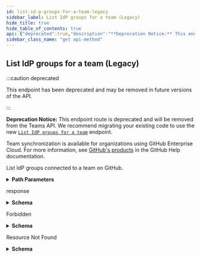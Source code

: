 ```yaml
---
id: list-id-p-groups-for-a-team-legacy
sidebar_label: List IdP groups for a team (Legacy)
hide_title: true
hide_table_of_contents: true
api: {"deprecated":true,"description":"**Deprecation Notice:** This endpoint route is deprecated and will be removed from the Teams API. We recommend migrating your existing code to use the new [`List IdP groups for a team`](https://docs.github.com/rest/reference/teams#list-idp-groups-for-a-team) endpoint.\n\nTeam synchronization is available for organizations using GitHub Enterprise Cloud. For more information, see [GitHub's products](https://help.github.com/github/getting-started-with-github/githubs-products) in the GitHub Help documentation.\n\nList IdP groups connected to a team on GitHub.","externalDocs":{"description":"API method documentation","url":"https://docs.github.com/rest/reference/teams#list-idp-groups-for-a-team-legacy"},"operationId":"teams/list-idp-groups-for-legacy","parameters":[{"in":"path","name":"team_id","required":true,"schema":{"type":"integer"}}],"responses":{"200":{"content":{"application/json":{"examples":{"default":{"value":{"groups":[{"group_description":"The people who configure your octoworld.","group_id":"123","group_name":"Octocat admins"},{"group_description":"The people who make your octoworld come to life.","group_id":"456","group_name":"Octocat docs members"}]}}},"schema":{"description":"External Groups to be mapped to a team for membership","properties":{"groups":{"description":"Array of groups to be mapped to this team","example":[{"group_description":"A group of Developers working on AzureAD SAML SSO","group_id":"111a1a11-aaa1-1aaa-11a1-a1a1a1a1a1aa","group_name":"saml-azuread-test"},{"group_description":"Another group of Developers working on AzureAD SAML SSO","group_id":"2bb2bb2b-bb22-22bb-2bb2-bb2bbb2bb2b2","group_name":"saml-azuread-test2"}],"items":{"properties":{"group_description":{"description":"a description of the group","example":"A group of Developers working on AzureAD SAML SSO","type":"string"},"group_id":{"description":"The ID of the group","example":"111a1a11-aaa1-1aaa-11a1-a1a1a1a1a1aa","type":"string"},"group_name":{"description":"The name of the group","example":"saml-azuread-test","type":"string"},"status":{"description":"synchronization status for this group mapping","example":"unsynced","type":"string"},"synced_at":{"description":"the time of the last sync for this group-mapping","example":"2019-06-03 22:27:15:000 -700","type":"string"}},"required":["group_id","group_name","group_description"],"type":"object"},"type":"array"}},"title":"GroupMapping","type":"object"}}},"description":"response"},"403":{"content":{"application/json":{"schema":{"description":"Basic Error","properties":{"documentation_url":{"type":"string"},"message":{"type":"string"}},"title":"Basic Error","type":"object"}}},"description":"Forbidden"},"404":{"content":{"application/json":{"schema":{"description":"Basic Error","properties":{"documentation_url":{"type":"string"},"message":{"type":"string"}},"title":"Basic Error","type":"object"}}},"description":"Resource Not Found"}},"tags":["teams"],"x-github":{"category":"teams","deprecationDate":"2020-01-21T00:00:00.000Z","enabledForGitHubApps":false,"githubCloudOnly":true,"previews":[],"removalDate":"2021-02-01T00:00:00.000Z","subcategory":"team-sync"},"method":"get","path":"/teams/{team_id}/team-sync/group-mappings","servers":[{"url":"https://api.github.com"}],"info":{"contact":{"name":"Support","url":"https://support.github.com/contact"},"description":"GitHub's v3 REST API.","license":{"name":"MIT","url":"https://spdx.org/licenses/MIT"},"termsOfService":"https://docs.github.com/articles/github-terms-of-service","title":"GitHub v3 REST API","version":"1.1.4","x-apisguru-categories":["collaboration","developer_tools"],"x-logo":{"url":"https://twitter.com/github/profile_image?size=original"},"x-origin":[{"format":"openapi","url":"https://raw.githubusercontent.com/github/rest-api-description/main/descriptions/api.github.com/api.github.com.json","version":"3.0"}],"x-providerName":"github.com"},"postman":{"name":"List IdP groups for a team (Legacy)","description":{"content":"**Deprecation Notice:** This endpoint route is deprecated and will be removed from the Teams API. We recommend migrating your existing code to use the new [`List IdP groups for a team`](https://docs.github.com/rest/reference/teams#list-idp-groups-for-a-team) endpoint.\n\nTeam synchronization is available for organizations using GitHub Enterprise Cloud. For more information, see [GitHub's products](https://help.github.com/github/getting-started-with-github/githubs-products) in the GitHub Help documentation.\n\nList IdP groups connected to a team on GitHub.","type":"text/plain"},"url":{"path":["teams",":team_id","team-sync","group-mappings"],"host":["{{baseUrl}}"],"query":[],"variable":[{"disabled":false,"description":{"content":"(Required) ","type":"text/plain"},"type":"any","value":"","key":"team_id"}]},"header":[{"key":"Accept","value":"application/json"}],"method":"GET"}}
sidebar_class_name: "get api-method"
---
```



## List IdP groups for a team (Legacy)

:::caution deprecated

This endpoint has been deprecated and may be removed in future versions of the API.

:::

**Deprecation Notice:** This endpoint route is deprecated and will be removed from the Teams API. We recommend migrating your existing code to use the new [`List IdP groups for a team`](https://docs.github.com/rest/reference/teams#list-idp-groups-for-a-team) endpoint.

Team synchronization is available for organizations using GitHub Enterprise Cloud. For more information, see [GitHub&#39;s products](https://help.github.com/github/getting-started-with-github/githubs-products) in the GitHub Help documentation.

List IdP groups connected to a team on GitHub.

<details style={{"marginBottom":"1rem"}}><summary style={{}}><strong>Path Parameters</strong></summary><div><ul><ParamsItem className={"paramsItem"} param={{"in":"path","name":"team_id","required":true,"schema":{"type":"integer"}}}></ParamsItem></ul></div></details><div><ApiTabs><TabItem label={"200"} value={"200"}><div>

response

</div><div><details style={{}}><summary style={{"textAlign":"left"}}><strong>Schema</strong></summary><div style={{"textAlign":"left","marginLeft":"1rem"}}></div><ul style={{"marginLeft":"1rem"}}><SchemaItem collapsible={true} className={"schemaItem"}><details style={{}}><summary style={{}}><strong>groups</strong><span style={{"opacity":"0.6"}}> object[]</span></summary><div style={{"marginLeft":"1rem"}}><div style={{"marginTop":".5rem","marginBottom":".5rem"}}>

Array of groups to be mapped to this team

</div><ul><SchemaItem collapsible={false} name={"group_description"} required={true} schemaDescription={"a description of the group"} schemaName={"string"} qualifierMessage={undefined}></SchemaItem><SchemaItem collapsible={false} name={"group_id"} required={true} schemaDescription={"The ID of the group"} schemaName={"string"} qualifierMessage={undefined}></SchemaItem><SchemaItem collapsible={false} name={"group_name"} required={true} schemaDescription={"The name of the group"} schemaName={"string"} qualifierMessage={undefined}></SchemaItem><SchemaItem collapsible={false} name={"status"} required={false} schemaDescription={"synchronization status for this group mapping"} schemaName={"string"} qualifierMessage={undefined}></SchemaItem><SchemaItem collapsible={false} name={"synced_at"} required={false} schemaDescription={"the time of the last sync for this group-mapping"} schemaName={"string"} qualifierMessage={undefined}></SchemaItem></ul></div></details></SchemaItem></ul></details></div></TabItem><TabItem label={"403"} value={"403"}><div>

Forbidden

</div><div><details style={{}}><summary style={{"textAlign":"left"}}><strong>Schema</strong></summary><div style={{"textAlign":"left","marginLeft":"1rem"}}></div><ul style={{"marginLeft":"1rem"}}><SchemaItem collapsible={false} name={"documentation_url"} required={false} schemaDescription={undefined} schemaName={"string"} qualifierMessage={undefined}></SchemaItem><SchemaItem collapsible={false} name={"message"} required={false} schemaDescription={undefined} schemaName={"string"} qualifierMessage={undefined}></SchemaItem></ul></details></div></TabItem><TabItem label={"404"} value={"404"}><div>

Resource Not Found

</div><div><details style={{}}><summary style={{"textAlign":"left"}}><strong>Schema</strong></summary><div style={{"textAlign":"left","marginLeft":"1rem"}}></div><ul style={{"marginLeft":"1rem"}}><SchemaItem collapsible={false} name={"documentation_url"} required={false} schemaDescription={undefined} schemaName={"string"} qualifierMessage={undefined}></SchemaItem><SchemaItem collapsible={false} name={"message"} required={false} schemaDescription={undefined} schemaName={"string"} qualifierMessage={undefined}></SchemaItem></ul></details></div></TabItem></ApiTabs></div>
      